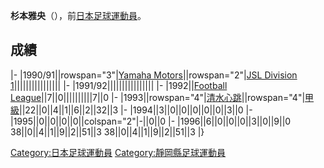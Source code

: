 {{Infobox football biography
|name=杉本雅央
|image=
|fullname=杉本雅央
|birth_date={{Birth date and age|1967|6|26}}
|cityofbirth=[[静岡縣|静岡縣]]
|countryofbirth=[[日本|日本]]
|position=[[中场|中场]]
|currentclub=
|years=1990-1992<br/>1993-1996
|clubs=[[磐田喜悅|Yamaha Motors]]<br/>[[清水心跳|清水心跳]]
|caps(goals)=
|nationalyears=
|nationalteam=
|nationalcaps(goals)=
}}
'''杉本雅央'''（{{Bd|1967年|6月26日||}}），前[[日本|日本]][[足球|足球]][[運動員|運動員]]。

==成績==
{{Football player club statistics 1|YYN}}
{{Football player club statistics 2|JPN|YYN}}
|-
|1990/91||rowspan="3"|[[磐田喜悅|Yamaha Motors]]||rowspan="2"|[[Japan_Soccer_League|JSL Division 1]]||||||||||||||||
|-
|1991/92||||||||||||||||
|-
|1992||[[Japan_Football_League|Football League]]||7||0||||||||||7||0
|-
|1993||rowspan="4"|[[清水心跳|清水心跳]]||rowspan="4"|[[日本職業足球甲級聯賽|甲級]]||22||0||4||1||6||2||32||3
|-
|1994||3||0||0||0||0||0||3||0
|-
|1995||0||0||0||0||colspan="2"|-||0||0
|-
|1996||6||0||0||0||3||0||9||0
{{Football player club statistics 3|1|JPN}}38||0||4||1||9||2||51||3
{{Football player club statistics 5}}38||0||4||1||9||2||51||3
|}

{{Japan-sport-bio-stub}}
{{Soccer-player-stub}}
[[Category:日本足球運動員|Category:日本足球運動員]]
[[Category:靜岡縣足球運動員|Category:靜岡縣足球運動員]]